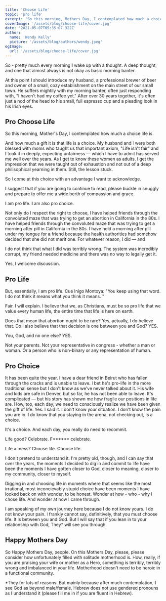 ```yaml
---
title: 'Choose Life'
topic: 'pro life'
excerpt: 'So this morning, Mothers Day, I contemplated how much a choice life is.' 
coverImage: '/assets/blog/choose-life/cover.jpg'
date: '2021-05-07T05:35:07.322Z'
author:
  name: 'Wendy Kelly'
  picture: '/assets/blog/authors/wendy.jpeg'
ogImage:
  url: '/assets/blog/choose-life/cover.jpg'
---
```


So - pretty much every morning I wake up with a thought. A deep thought, and one that almost always is not okay as basic morning banter.

At this point I should introduce my husband, a professional brewer of beer and owner of a small, cozy establishment on the main street of our small town. He suffers mightily with my morning banter, often just responding with, "I haven't had my coffee yet." After over 30 years together, it's often just a nod of the head to his small, full espresso cup and a pleading look in his Irish eyes.

## Pro Choose Life

So this morning, Mother's Day, I contemplated how much a choice life is.

And how much a gift it is that life is a choice. My husband and I were both blessed with moms who taught us that important axiom, "Life isn't fair" and I took it in deeply, expecting unfairness — which I have to admit has served me well over the years. As I get to know these women as adults, I get the impression that we were taught out of exhaustion and not out of a deep philisophical yearning in them. Still, the lesson stuck.

So I come at this choice with an advantage I want to acknowledge. 

I suggest that if you are going to continue to read, please buckle in snuggly and prepare to offer me a wide berth of compassion and grace.

I am pro life. I am also pro choice.

Not only do I respect the right to choose, I have helped friends through the convoluted maze that was trying to get an abortion in California in the 80s. I have helped friends through the convoluted maze that was trying to get a morning after pill in California in the 80s. I have held a morning after pill under my tongue for a friend because the health authorities had somehow decided that she did not merit one. For whatever reason, I did — and 

I do not think that what I did was terribly wrong. The system was incredibly corrupt, my friend needed medicine and there was no way to legally get it. 

Yes, I welcome discussion. 

## Pro Life

But, essentially, I am pro life. Cue Inigo Montoya: "You keep using that word. I do not think it means what you think it means. "

Fair. I will explain. I believe that we, as Christians, must be so pro life that we value every human life, the entire time that life is here on earth.

Does that mean that abortion ought to be rare? Yes, actually, I do believe that. Do I also believe that that decision is one between you and God? YES. 

You, God, and no one else? YES.

Not your parents. Not your representative in congress - whether a man or woman. Or a person who is non-binary or any representation of human. 

## Pro Choice

It has been quite the year. I have a dear friend in Beirut who has fallen through the cracks and is unable to leave. I bet he's pro-life in the more traditional sense but I don't know as we've never talked about it. His wife and kids are safe in Denver, but so far, he has not been able to leave. It's complicated — but his story has shown me how fragile our positions in life are. How, too, each day, we need to consciously realize we have been given the gift of life. Yes. I said it. I don't know your situation. I don't know the pain you are in. I do know that you staying in the arena, not checking out, is a choice.

It's a choice. And each day, you really do need to recommit. 

Life good? Celebrate. F****** celebrate. 

Life a mess? Choose life. Choose life.

I don't pretend to understand it. I'm pretty old, though, and I can say that over the years, the moments I decided to dig in and commit to life have been the moments I have gotten closer to God, closer to meaning, closer to my community, closer to myself. 

Digging in and choosing life in moments where that seems like the most irrational, most inconcievably stupid choice have been moments I have looked back on with wonder, to be honest. Wonder at how - who - why I chose life. And wonder at how I came through.

I am speaking of my own journey here because I do not know yours. I do not know your pain. I frankly cannot say, definitively, that you must choose life. It is between you and God. But I will say that if you lean in to your relationship with God, They* will see you through.

## Happy Mothers Day

So Happy Mothers Day, people. On this Mothers Day, please, please consider how unfortunately filled with solitude motherhood is. How, really, if you are praising your wife or mother as a Hero, something is terribly, terribly wrong and imbalanced in your life. Motherhood doesn't need to be heroic in a functional community.

*They for lots of reasons. But mainly because after much contemplation, I see God as beyond male/female. Hebrew does not use gendered pronouns as I understand it (please fill me in if you are fluent in Hebrew). 





